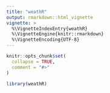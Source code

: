 ```yaml
---
title: "weathR"
output: rmarkdown::html_vignette
vignette: >
  %\VignetteIndexEntry{weathR}
  %\VignetteEngine{knitr::rmarkdown}
  %\VignetteEncoding{UTF-8}
---
```


```r
knitr::opts_chunk$set(
  collapse = TRUE,
  comment = "#>"
)
```

```r
library(weathR)
```
